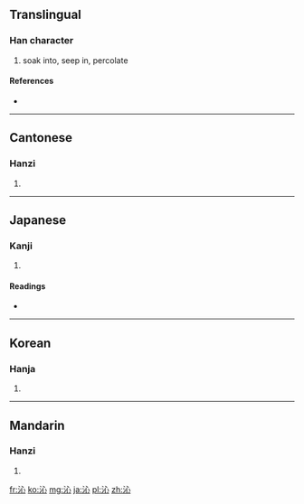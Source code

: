 ==Translingual==

===Han character===
{{Han char|rn=85|rad=水|as=04|sn=7|four=3310<sub>0</sub>|canj=水心 (EP)}}

# soak into, seep in, percolate

====References====
* {{Han ref|kx=0609.110|dkj=17182|dj=1002.080|hdz=31574.020|uh=6C81|ud=27777|bh=A847|bd=43079}}

----

==Cantonese==

===Hanzi===
{{yue-hanzi|jyut=|y=sam3}}

# {{defn|Cantonese|sort=水04}}

----

==Japanese==

===Kanji===
{{ja-kanji|grade=|rs=水04}}

# {{defn|Japanese|sort=水04}}

====Readings====
* {{ja-readings|on=[[しん]] (shin)|kun=[[しみる]] (shimiru)}}

----

==Korean==

===Hanja===
{{ko-hanja|hangeul=심|eumhun=|rv=sim|mr=sim|y=sim}}

# {{defn|Korean|sort=水04}}

----

==Mandarin==

===Hanzi===
{{cmn-hanzi|pin=[[qìn]] ([[qin4]])|wg=ch'in<sup>4</sup>}}

# {{defn|Mandarin|sort=水04}}

[[fr:沁]]
[[ko:沁]]
[[mg:沁]]
[[ja:沁]]
[[pl:沁]]
[[zh:沁]]